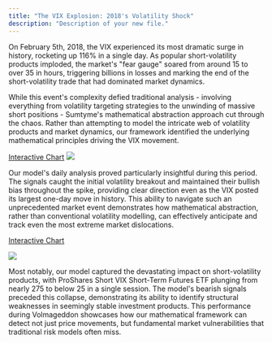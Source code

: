 ```yaml
---
title: "The VIX Explosion: 2018's Volatility Shock"
description: "Description of your new file."
---
```


On February 5th, 2018, the VIX experienced its most dramatic surge in history, rocketing up 116% in a single day. As popular short-volatility products imploded, the market's "fear gauge" soared from around 15 to over 35 in hours, triggering billions in losses and marking the end of the short-volatility trade that had dominated market dynamics.

While this event's complexity defied traditional analysis - involving everything from volatility targeting strategies to the unwinding of massive short positions - Sumtyme's mathematical abstraction approach cut through the chaos. Rather than attempting to model the intricate web of volatility products and market dynamics, our framework identified the underlying mathematical principles driving the VIX movement.

[Interactive Chart](https://www.sumtyme.ai/vix)
![](/images/VIX.png)

Our model's daily analysis proved particularly insightful during this period. The signals caught the initial volatility breakout and maintained their bullish bias throughout the spike, providing clear direction even as the VIX posted its largest one-day move in history. This ability to navigate such an unprecedented market event demonstrates how mathematical abstraction, rather than conventional volatility modelling, can effectively anticipate and track even the most extreme market dislocations.

[Interactive Chart](https://www.sumtyme.ai/proshares)

![](/images/Proshares.png)

Most notably, our model captured the devastating impact on short-volatility products, with ProShares Short VIX Short-Term Futures ETF plunging from nearly 275 to below 25 in a single session. The model's bearish signals preceded this collapse, demonstrating its ability to identify structural weaknesses in seemingly stable investment products. This performance during Volmageddon showcases how our mathematical framework can detect not just price movements, but fundamental market vulnerabilities that traditional risk models often miss.